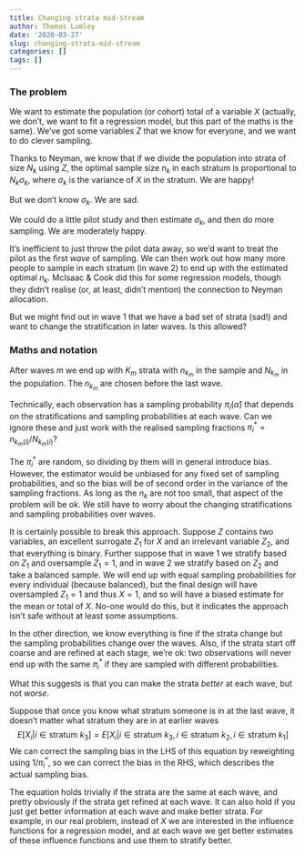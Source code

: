 ```yaml
---
title: Changing strata mid-stream
author: Thomas Lumley
date: '2020-03-27'
slug: changing-strata-mid-stream
categories: []
tags: []
---
```


### The problem

We want to estimate the population (or cohort) total of a variable $X$ (actually, we don't, we want to fit a regression model, but this part of the maths is the same).  We've got some variables $Z$ that we know for everyone, and we want to do clever sampling.

Thanks to Neyman, we know that if we divide the population into strata of size $N_k$ using $Z$, the optimal sample size $n_k$ in each stratum is proportional to $N_k\sigma_k$, where $\sigma_k$ is the variance of $X$ in the stratum. We are happy!

But we don't know $\sigma_k$. We are sad.

We could do a little pilot study and then estimate $\sigma_k$, and then do more sampling. We are moderately happy. 

It's inefficient to just throw the pilot data away, so we'd want to treat the pilot as the first *wave* of sampling. We can then work out how many more people to sample in each stratum (in wave 2) to end up with the estimated optimal $n_k$.  McIsaac & Cook did this for some regression models, though they didn't realise (or, at least, didn't mention) the connection to Neyman allocation. 

But we might find out in wave 1 that we have a bad set of strata (sad!) and want to change the stratification in later waves.  Is this allowed?

### Maths and notation

After waves $m$ we end up with $K_m$ strata with $n_{k_m}$ in the sample and $N_{k_m}$ in the population.  The $n_{k_m}$ are chosen before the last wave. 

Technically, each observation has a sampling probability $\pi_i(\hat\alpha)$ that depends on the stratifications and sampling probabilities at each wave. Can we ignore these and just work with the realised sampling fractions $\pi^*_i= n_{{k_m}(i)}/N_{{k_m}(i)}$?


The $\pi_i^*$ are random, so dividing by them will in general introduce bias. However, the estimator would be unbiased for any fixed set of sampling probabilities, and so the bias will be of second order in the variance of the sampling  fractions.  As long as the $n_k$ are not too small, that aspect of the problem will be ok. We still have to worry about the changing stratifications and sampling probabilities over waves.

It is certainly possible to break this approach.  Suppose $Z$ contains two variables, an excellent surrogate $Z_1$ for $X$ and an irrelevant variable $Z_2$, and that everything is binary.  Further suppose that in wave 1 we stratify based on $Z_1$ and oversample $Z_1=1$, and in wave 2 we stratify based on $Z_2$ and take a balanced sample.  We will end up with equal sampling probabilities for every individual (because balanced), but the final design will have oversampled $Z_1=1$ and thus $X=1$, and so will have a biased estimate for the mean or total of $X$.  No-one would do this, but it indicates the approach isn't safe without at least some assumptions.  

In the other direction, we know everything is fine if the strata change but the sampling probabilities change over the waves. Also,  if the strata start off coarse and are refined at each stage, we're ok: two observations will never end up with the same $\pi_i^*$ if they are sampled with different probabilities.

What this suggests is that you can make the strata *better* at each wave, but not *worse*.

Suppose that once you know what stratum someone is in at the last wave, it doesn't matter what stratum they are in at earlier waves
$$E[X_i | i\in\textrm{stratum $k_3$}]=E[X_i | i\in\textrm{stratum $k_3$}, i\in\textrm{stratum $k_2$},i\in\textrm{stratum $k_1$}]$$
We can correct the sampling bias in the LHS of this equation by reweighting using $1/\pi^*_{i}$, so we can correct the bias in the RHS, which describes the actual sampling bias.


The equation holds trivially if the strata are the same at each wave, and pretty obviously if the strata get refined at each wave. It can also hold if you just get better information at each wave and make better strata.  For example, in our real problem, instead of $X$ we are interested in the influence functions for a regression model, and at each wave we get better estimates of these influence functions and use them to stratify better. 

